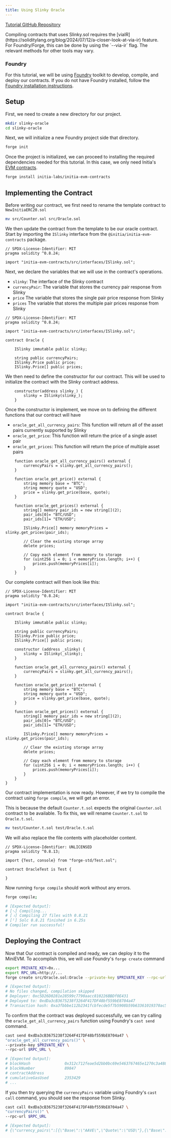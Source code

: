 ```yaml
---
title: Using Slinky Oracle
---
```


[Tutorial GitHub Repository](https://github.com/initia-labs/examples/tree/main/evm/slinky-oracle)

<Warning>
Compiling contracts that uses Slinky.sol requires the [viaIR](https://soliditylang.org/blog/2024/07/12/a-closer-look-at-via-ir) feature. For Foundry/Forge, this can be done by using the `--via-ir` flag. The relevant methods for other tools may vary.
</Warning>

### Foundry

For this tutorial, we will be using [Foundry](https://github.com/foundry-rs/foundry) toolkit to develop, compile, and deploy our contracts. If you do not have Foundry installed, follow the [Foundry installation instructions](https://getfoundry.sh/).

## Setup

First, we need to create a new directory for our project.

```sh
mkdir slinky-oracle
cd slinky-oracle
```

Next, we will initialize a new Foundry project side that directory.

```sh
forge init
```

Once the project is initialized, we can proceed to installing the required dependencies needed for this tutorial. In this case, we only need Initia's [EVM contracts](https://github.com/initia-labs/initia-evm-contracts).

```sh
forge install initia-labs/initia-evm-contracts
```

## Implementing the Contract

Before writing our contract, we first need to rename the template contract to `NewInitiaERC20.sol`

```sh
mv src/Counter.sol src/Oracle.sol
```

We then update the contract from the template to be our oracle contract. Start by importing the `ISlinky` interface from the `@initia/initia-evm-contracts` package.

```solidity src/Oracle.sol
// SPDX-License-Identifier: MIT
pragma solidity ^0.8.24;

import "initia-evm-contracts/src/interfaces/ISlinky.sol";
```

Next, we declare the variables that we will use in the contract's operations.

- `slinky`: The interface of the Slinky contract
- `currencyPair`: The variable that stores the currency pair response from Slinky
- `price` The variable that stores the single pair price response from Slinky
- `prices` The variable that stores the multiple pair prices response from Slinky

```solidity src/Oracle.sol
// SPDX-License-Identifier: MIT
pragma solidity ^0.8.24;

import "initia-evm-contracts/src/interfaces/ISlinky.sol";

contract Oracle {

    ISlinky immutable public slinky;

    string public currencyPairs;
    ISlinky.Price public price;
    ISlinky.Price[] public prices;
```

We then need to define the constructor for our contract. This will be used to initialize the contract with the Slinky contract address.

```solidity src/Oracle.sol
    constructor(address slinky_) {
        slinky = ISlinky(slinky_);
    }
```

Once the constructor is implement, we move on to defining the different functions that our contract will have

- `oracle_get_all_currency_pairs`: This function will return all of the asset pairs currently supported by Slinky
- `oracle_get_price`: This function will return the price of a single asset pair
- `oracle_get_prices`: This function will return the price of multiple asset pairs

```solidity src/Oracle.sol
    function oracle_get_all_currency_pairs() external {
        currencyPairs = slinky.get_all_currency_pairs();
    }

    function oracle_get_price() external {
        string memory base = "BTC";
        string memory quote = "USD";
        price = slinky.get_price(base, quote);
    }

    function oracle_get_prices() external {
        string[] memory pair_ids = new string[](2);
        pair_ids[0]= "BTC/USD";
        pair_ids[1]= "ETH/USD";
        
        ISlinky.Price[] memory memoryPrices = slinky.get_prices(pair_ids);

        // Clear the existing storage array
        delete prices;

        // Copy each element from memory to storage
        for (uint256 i = 0; i < memoryPrices.length; i++) {
            prices.push(memoryPrices[i]);
        }
    }
```

Our complete contract will then look like this:

```solidity src/Oracle.sol
// SPDX-License-Identifier: MIT
pragma solidity ^0.8.24;

import "initia-evm-contracts/src/interfaces/ISlinky.sol";

contract Oracle {

    ISlinky immutable public slinky;

    string public currencyPairs;
    ISlinky.Price public price;
    ISlinky.Price[] public prices;

    constructor (address _slinky) {
        slinky = ISlinky(_slinky);
    }

    function oracle_get_all_currency_pairs() external {
        currencyPairs = slinky.get_all_currency_pairs();
    }

    function oracle_get_price() external {
        string memory base = "BTC";
        string memory quote = "USD";
        price = slinky.get_price(base, quote);
    }

    function oracle_get_prices() external {
        string[] memory pair_ids = new string[](2);
        pair_ids[0]= "BTC/USD";
        pair_ids[1]= "ETH/USD";
        
        ISlinky.Price[] memory memoryPrices = slinky.get_prices(pair_ids);

        // Clear the existing storage array
        delete prices;

        // Copy each element from memory to storage
        for (uint256 i = 0; i < memoryPrices.length; i++) {
            prices.push(memoryPrices[i]);
        }
    }
}
```

Our contract implementation is now ready. However, if we try to compile the contract using `forge compile`, we will get an error.

This is because the default `Counter.t.sol` expects the original `Counter.sol` contract to be available. To fix this, we will rename `Counter.t.sol` to `Oracle.t.sol`.

```sh
mv test/Counter.t.sol test/Oracle.t.sol
```

We will also replace the file contents with placeholder content.

```solidity test/OracleTest.t.sol
// SPDX-License-Identifier: UNLICENSED
pragma solidity ^0.8.13;

import {Test, console} from "forge-std/Test.sol";

contract OracleTest is Test {

}
```

Now running `forge compile` should work without any errors.

```sh
forge compile;

# [Expected Output]:
# [⠢] Compiling...
# [⠰] Compiling 27 files with 0.8.21
# [⠃] Solc 0.8.21 finished in 6.25s
# Compiler run successful!
```

## Deploying the Contract

Now that Our contract is compiled and ready, we can deploy it to the MiniEVM. To accomplish this, we will use Foundry's `forge create` command

```sh
export PRIVATE_KEY=0x...
export RPC_URL=http://...
forge create src/Oracle.sol:Oracle --private-key $PRIVATE_KEY --rpc-url $RPC_URL --constructor-args 0xc47ef2D751f64bC3FADc7dE3027fE02C94122056 --legacy

# [Expected Output]:
# No files changed, compilation skipped
# Deployer: 0xc5D26D0281e28599c7790aacc810226BBDf0E431
# Deployed to: 0xdDa3cB3675238f3264F417DF48bf559bE8704a47
# Transaction hash: 0xa3fbbbe112b2341fcbfecde5f7b5908b59b63361019370ac531ab31a043df501
```

To confirm that the contract was deployed successfully, we can try calling the `oracle_get_all_currency_pairs` function using Foundry's `cast send` command.

```sh
cast send 0xdDa3cB3675238f3264F417DF48bf559bE8704a47 \
"oracle_get_all_currency_pairs()" \
--private-key $PRIVATE_KEY \
--rpc-url $RPC_URL \

# [Expected Output]:
# blockHash               0x312c712feae5d2bb0bc69e5463767465e1270c3a48863a9e08eea94986c9da1a
# blockNumber             89847
# contractAddress         
# cumulativeGasUsed       2353429
# ...
```

If you then try querying the `currencyPairs` variable using Foundry's `cast call` command, you should see the response from Slinky.

```sh
cast call 0xdDa3cB3675238f3264F417DF48bf559bE8704a47 \
"currencyPairs()" \
--rpc-url $RPC_URL

# [Expected Output]:
# {\"currency_pairs\":[{\"Base\":\"AAVE\",\"Quote\":\"USD\"},{\"Base\":\"ADA\",\"Quote\":\"USD\"},{\"Base\":\"AEVO\",\"Quote\":\"USD\"},{\"Base\":\"AGIX\",\"Quote\":\"USD\"},{\"Base\":\"ALGO\",\"Quote\":\"USD\"},{\"Base\":\"APE\",\"Quote\":\"USD\"},{\"Base\":\"APT\",\"Quote\":\"USD\"},{\"Base\":\"ARB\",\"Quote\":\"USD\"},{\"Base\":\"ARKM\",\"Quote\":\"USD\"}...